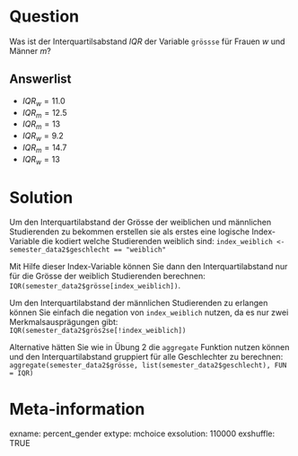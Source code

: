 Question
=======
Was ist der Interquartilsabstand $IQR$ der Variable `grössse` für Frauen $w$ und Männer $m$?

Answerlist
--------
* $IQR_w = 11.0$
* $IQR_m = 12.5$
* $IQR_m = 13$
* $IQR_w = 9.2$
* $IQR_m = 14.7$
* $IQR_w = 13$

Solution
========
Um den Interquartilabstand der Grösse der weiblichen und männlichen Studierenden zu bekommen erstellen sie als erstes eine logische Index-Variable die kodiert welche Studierenden weiblich sind: `index_weiblich <- semester_data2$geschlecht == "weiblich"`

Mit Hilfe dieser Index-Variable können Sie dann den Interquartilabstand nur für die Grösse der weiblich Studierenden berechnen: `IQR(semester_data2$grösse[index_weiblich])`. 

Um den Interquartilabstand der männlichen Studierenden zu erlangen können Sie einfach die negation von `index_weiblich` nutzen, da es nur zwei Merkmalsausprägungen gibt: `IQR(semester_data2$grös2se[!index_weiblich])`

Alternative hätten Sie wie in Übung 2 die `aggregate` Funktion nutzen können und den Interquartilabstand gruppiert für alle Geschlechter zu berechnen: `aggregate(semester_data2$grösse, list(semester_data2$geschlecht), FUN = IQR)`

Meta-information
=========
exname: percent_gender 
extype: mchoice 
exsolution: 110000
exshuffle: TRUE
